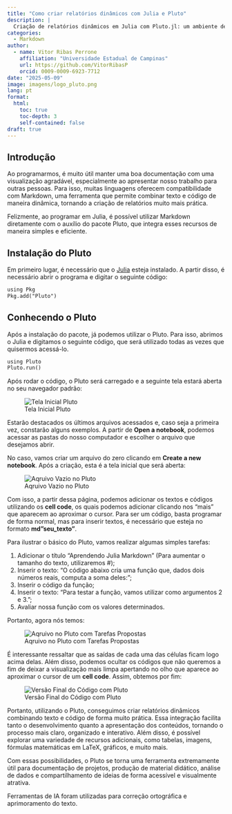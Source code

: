 ```yaml
---
title: "Como criar relatórios dinâmicos com Julia e Pluto"
description: |
  Criação de relatórios dinâmicos em Julia com Pluto.jl: um ambiente de notebooks reativo e fácil de usar, feito sob medida para a linguagem
categories:
  - Markdown
author:
  - name: Vitor Ribas Perrone
    affiliation: "Universidade Estadual de Campinas"
    url: https://github.com/VitorRibasP
    orcid: 0009-0009-6923-7712
date: "2025-05-09"
image: imagens/logo_pluto.png
lang: pt
format:
  html:
    toc: true
    toc-depth: 3
    self-contained: false
draft: true
---
```


## Introdução

Ao programarmos, é muito útil manter uma boa documentação com uma visualização agradável, especialmente ao apresentar nosso trabalho para outras pessoas. Para isso, muitas linguagens oferecem compatibilidade com Markdown, uma ferramenta que permite combinar texto e código de maneira dinâmica, tornando a criação de relatórios muito mais prática.

Felizmente, ao programar em Julia, é possível utilizar Markdown diretamente com o auxílio do pacote Pluto, que integra esses recursos de maneira simples e eficiente.

## Instalação do Pluto

Em primeiro lugar, é necessário que o [Julia](https://www.ime.unicamp.br/~juliacps/Blog/instalar_julia.html) esteja instalado. A partir disso, é necessário abrir o programa e digitar o seguinte código:

```default
using Pkg
Pkg.add("Pluto")
```

## Conhecendo o Pluto

Após a instalação do pacote, já podemos utilizar o Pluto. Para isso, abrimos o Julia e digitamos o seguinte código, que será utilizado todas as vezes que quisermos acessá-lo.

```default
using Pluto
Pluto.run()
```

Após rodar o código, o Pluto será carregado e a seguinte tela estará aberta no seu navegador padrão:

![Tela Inicial Pluto](imagens/pluto_inicial.png){fig-align="center"}

Estarão destacados os últimos arquivos acessados e, caso seja a primeira vez, constarão alguns exemplos. A partir de **Open a notebook**, podemos acessar as pastas do nosso computador e escolher o arquivo que desejamos abrir. 

No caso, vamos criar um arquivo do zero clicando em **Create a new notebook**. Após a criação, esta é a tela inicial que será aberta:

![Aqruivo Vazio no Pluto](imagens/pluto_arquivo_vazio.png){fig-align="center"}

Com isso, a partir dessa página, podemos adicionar os textos e códigos utilizando os **cell code**, os quais podemos adicionar clicando nos “mais” que aparecem ao aproximar o cursor. Para ser um código, basta programar de forma normal, mas para inserir textos, é necessário que esteja no formato **md"seu_texto"**. 

Para ilustrar o básico do Pluto, vamos realizar algumas simples tarefas:

1. Adicionar o título “Aprendendo Julia Markdown” (Para aumentar o tamanho do texto, utilizaremos #);
2. Inserir o texto: “O código abaixo cria uma função que, dados dois números reais, computa a soma deles:”;
3. Inserir o código da função;
4. Inserir o texto: “Para testar a função, vamos utilizar como argumentos 2 e 3.”;
4. Avaliar nossa função com os valores determinados.

Portanto, agora nós temos:

![Aqruivo no Pluto com Tarefas Propostas](imagens/pluto_codigos.png){fig-align="center"}

É interessante ressaltar que as saídas de cada uma das células ficam logo acima delas. Além disso, podemos ocultar os códigos que não queremos a fim de deixar a visualização mais limpa apertando no olho que aparece ao aproximar o cursor de um **cell code**. Assim, obtemos por fim:

![Versão Final do Código com Pluto](imagens/pluto_final.png){fig-align="center"}

Portanto, utilizando o Pluto, conseguimos criar relatórios dinâmicos combinando texto e código de forma muito prática. Essa integração facilita tanto o desenvolvimento quanto a apresentação dos conteúdos, tornando o processo mais claro, organizado e interativo. Além disso, é possível explorar uma variedade de recursos adicionais, como tabelas, imagens, fórmulas matemáticas em LaTeX, gráficos, e muito mais.

Com essas possibilidades, o Pluto se torna uma ferramenta extremamente útil para documentação de projetos, produção de material didático, análise de dados e compartilhamento de ideias de forma acessível e visualmente atrativa.

::: callout-note
Ferramentas de IA foram utilizadas para correção ortográfica e aprimoramento do texto.
:::